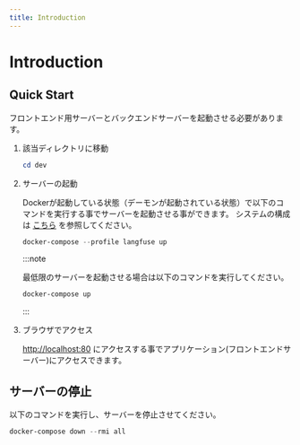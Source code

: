 ```yaml
---
title: Introduction
---
```


# Introduction

## Quick Start
フロントエンド用サーバーとバックエンドサーバーを起動させる必要があります。

1. 該当ディレクトリに移動

    ```powershell
    cd dev
    ```

2. サーバーの起動

    Dockerが起動している状態（デーモンが起動されている状態）で以下のコマンドを実行する事でサーバーを起動させる事ができます。
    システムの構成は [こちら](./仕様書/system_structure) を参照してください。
    ```powershell
    docker-compose --profile langfuse up
    ```

    :::note

    最低限のサーバーを起動させる場合は以下のコマンドを実行してください。
    ```powershell
    docker-compose up
    ```
    :::

4. ブラウザでアクセス

    [http://localhost:80](http://localhost:80) にアクセスする事でアプリケーション(フロントエンドサーバー)にアクセスできます。

## サーバーの停止
以下のコマンドを実行し、サーバーを停止させてください。

```powershell
docker-compose down --rmi all
```